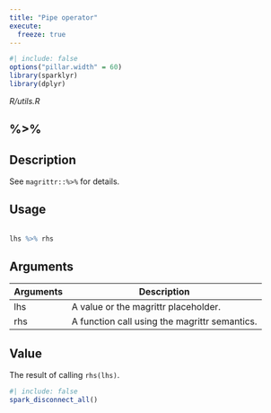 ```yaml
---
title: "Pipe operator"
execute:
  freeze: true
---
```


```r
#| include: false
options("pillar.width" = 60)
library(sparklyr) 
library(dplyr)
```

*R/utils.R*

## %>%

## Description
 See `magrittr::%>%` for details. 


## Usage
```r
 
lhs %>% rhs 
```

## Arguments
|Arguments|Description|
|---|---|
| lhs | A value or the magrittr placeholder. |
| rhs | A function call using the magrittr semantics. |



## Value
 The result of calling `rhs(lhs)`. 





```r
#| include: false
spark_disconnect_all()
```
